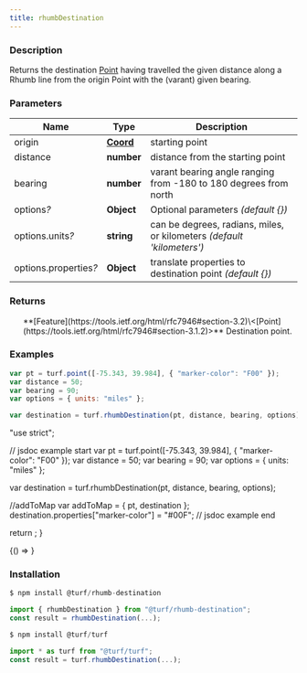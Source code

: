 ```yaml
---
title: rhumbDestination
---
```



### Description

Returns the destination [Point](https://tools.ietf.org/html/rfc7946#section-3.1.2) having travelled the given distance along a Rhumb line from the
origin Point with the (varant) given bearing.

### Parameters

| Name                       | Type                                                           | Description                                                            |
| -------------------------- | -------------------------------------------------------------- | ---------------------------------------------------------------------- |
| origin                     | **[Coord](https://tools.ietf.org/html/rfc7946#section-3.1.1)** | starting point                                                         |
| distance                   | **number**                                                     | distance from the starting point                                       |
| bearing                    | **number**                                                     | varant bearing angle ranging from -180 to 180 degrees from north       |
| options<i>?</i>            | **Object**                                                     | Optional parameters _(default \{})_                                    |
| options.units<i>?</i>      | **string**                                                     | can be degrees, radians, miles, or kilometers _(default 'kilometers')_ |
| options.properties<i>?</i> | **Object**                                                     | translate properties to destination point _(default \{})_              |

### Returns

<ul>
  **[Feature](https://tools.ietf.org/html/rfc7946#section-3.2)\<[Point](https://tools.ietf.org/html/rfc7946#section-3.1.2)>** Destination point.

</ul>

### Examples

```javascript
var pt = turf.point([-75.343, 39.984], { "marker-color": "F00" });
var distance = 50;
var bearing = 90;
var options = { units: "miles" };

var destination = turf.rhumbDestination(pt, distance, bearing, options);
```

  "use strict";

  // jsdoc example start
  var pt = turf.point([-75.343, 39.984], { "marker-color": "F00" });
  var distance = 50;
  var bearing = 90;
  var options = { units: "miles" };

  var destination = turf.rhumbDestination(pt, distance, bearing, options);

  //addToMap
  var addToMap = { pt, destination };
  destination.properties["marker-color"] = "#00F";
  // jsdoc example end

  return <ExampleMap addToMap={addToMap} />;
}

<!-- prettier-ignore -->
<BrowserOnly>{() => <Map0 />}</BrowserOnly>

### Installation

```javascript
$ npm install @turf/rhumb-destination

import { rhumbDestination } from "@turf/rhumb-destination";
const result = rhumbDestination(...);
```

```javascript
$ npm install @turf/turf

import * as turf from "@turf/turf";
const result = turf.rhumbDestination(...);
```
